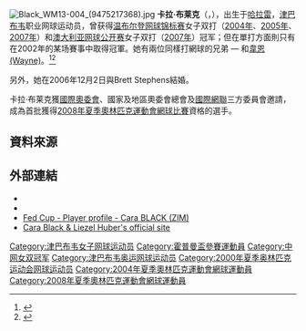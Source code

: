 {{noteTA
|G1=Tennis
}}
[[File:Black_WM13-004_(9475217368).jpg|thumb]]
'''卡拉·布莱克'''（{{lang-en|'''Cara Black'''}}，{{bd|1979年|2月17日}}），出生于[[哈拉雷|哈拉雷]]，[[津巴布韦|津巴布韦]]职业网球运动员，曾获得[[温布尔登网球锦标赛|温布尔登网球锦标赛]]女子双打（[[2004年温布尔登网球锦标赛|2004年]]、[[2005年温布尔登网球锦标赛|2005年]]、[[2007年温布尔登网球锦标赛|2007年]]）和[[澳大利亚网球公开赛|澳大利亚网球公开赛]]女子双打（[[2007年澳大利亚网球公开赛|2007年]]）冠军；但在單打方面則只有在2002年的某场賽事中取得冠軍。她有兩位同樣打網球的兄弟 — {{tsl|en|Bryon Black|拜朗}}和[[韋恩·布萊克|韋恩(Wayne)]]。<ref>{{Cite web |url=http://www.atpworldtour.com/3/en/players/playerprofiles/?playernumber=B397 |title=拜朗在ATP上的檔案 |access-date=2009-01-11 |archive-date=2009-01-22 |archive-url=https://web.archive.org/web/20090122080751/http://www.atpworldtour.com/3/en/players/playerprofiles/?playernumber=B397 |dead-url=no }}</ref><ref>{{Cite web |url=http://www.atpworldtour.com/3/en/players/playerprofiles/?playernumber=B499 |title=韋恩在ATP上的檔案 |access-date=2009-01-11 |archive-date=2009-01-07 |archive-url=https://web.archive.org/web/20090107031048/http://www.atpworldtour.com/3/en/players/playerprofiles/?playernumber=B499 |dead-url=no }}</ref>

另外，她在2006年12月2日與Brett Stephens結婚。

卡拉·布莱克獲[[國際奧委會|國際奧委會]]、國家及地區奧委會總會及[[國際網球總會|國際網聯]]三方委員會邀請，成為首批獲得[[2008年夏季奧林匹克運動會網球比賽|2008年夏季奧林匹克運動會網球比賽]]資格的選手。

== 資料來源 ==
<references />

== 外部連結 ==
* {{WTA|728}}
* {{ITF Profile|id=20004191}}
* [http://www.fedcup.com/en/players/player/profile.aspx?playerid=20004191 Fed Cup - Player profile - Cara BLACK (ZIM)] {{Wayback|url=http://www.fedcup.com/en/players/player/profile.aspx?playerid=20004191 |date=20160303174206 }}
* [https://web.archive.org/web/20090122060036/http://blackandhuber.com/page1.htm Cara Black & Liezel Huber's official site]

{{網球選手前十名}}
{{Tennis-bio-stub}}

{{Authority control}}
{{DEFAULTSORT:Black, Cara}}
[[Category:津巴布韦女子网球运动员|Category:津巴布韦女子网球运动员]]
[[Category:霍普曼盃參賽運動員|Category:霍普曼盃參賽運動員]]
[[Category:中网女双冠军|Category:中网女双冠军]]
[[Category:津巴布韦奥运网球运动员|Category:津巴布韦奥运网球运动员]]
[[Category:2000年夏季奥林匹克运动会网球运动员|Category:2000年夏季奥林匹克运动会网球运动员]]
[[Category:2004年夏季奧林匹克運動會網球運動員|Category:2004年夏季奧林匹克運動會網球運動員]]
[[Category:2008年夏季奧林匹克運動會網球運動員|Category:2008年夏季奧林匹克運動會網球運動員]]